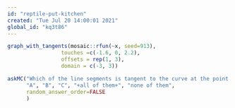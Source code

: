 ```yaml
---
id: "reptile-put-kitchen"
created: "Tue Jul 20 14:00:01 2021"
global_id: "kq3t86"
---
```


```r
graph_with_tangents(mosaic::rfun(~x, seed=913), 
                 touches =c(-1.6, 0, 2.2),
                 offsets = rep(1, 3),
                 domain = c(-3, 3))

```

```r
askMC("Which of the line segments is tangent to the curve at the point marked with a dot?", 
      "A", "B", "C", "+all of them+", "none of them",
      random_answer_order=FALSE
      )
```
